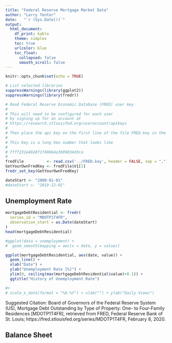 ```yaml
---
title: "Federal Reserve Mortgage Market Data"
author: "Larry Tentor"
date:   "`r (Sys.Date())`"
output:
  html_document:
    df_print: kable
    theme: simplex
    toc: true
    urlcolor: blue
    toc_float:
      collapsed: false
      smooth_scroll: false
---
```


```r
knitr::opts_chunk$set(echo = TRUE)
```

```r
# List selected libraries
suppressWarnings(library(ggplot2))
suppressWarnings(library(fredr))
```

```r
# Read Federal Reserve Economic Database (FRED) user key
#
# This will need to be configured for each user 
# by signing up for an account at
# https://research.stlouisfed.org/useraccount/apikeys
#
# Then place the api key on the first line of the file FRED.key in the lesson directory.
#
# This key is a long hex number that looks like
#
# ffff231e4928f1f49bb4a3699834d3ca
#
fredFile          <- read.csv('../FRED.key', header = FALSE, sep = ",", dec = ".", stringsAsFactors = FALSE)
GetYourOwnFredKey <- fredFile$V1[1]
fredr_set_key(GetYourOwnFredKey)
```

```r
dateStart <- "2000-01-01"
#dateStart <- "2019-12-01"
```

## Unemployment Rate

```r
mortgageDebtResidential <- fredr(
  series_id = "MDOTP1T4FR",
  observation_start = as.Date(dateStart)
)
head(mortgageDebtResidential)
```

```r
#ggplot(data = unemployment) +
#  geom_smooth(mapping = aes(x = date, y = value))

ggplot(mortgageDebtResidential, aes(date, value)) + 
  geom_line() + 
  xlab("Date") + 
  ylab("Unemployment Rate [%]") + 
  ylim(0, ceiling(max(mortgageDebtResidential$value)+0.1)) + 
  ggtitle("History of Unemployment Rate")

#+
# scale_x_date(format = "%b-%Y") + xlab("") + ylab("Daily Views")

```

Suggested Citation:
Board of Governors of the Federal Reserve System (US), Mortgage Debt Outstanding by Type of Property: One- to Four-Family Residences [MDOTP1T4FR], retrieved from FRED, Federal Reserve Bank of St. Louis; https://fred.stlouisfed.org/series/MDOTP1T4FR, February 8, 2020.  


##  Balance Sheet





